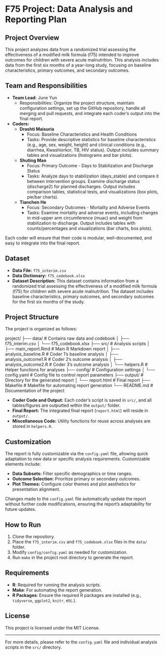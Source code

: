 # F75 Project: Data Analysis and Reporting Plan

## Project Overview
This project analyzes data from a randomized trial assessing the effectiveness of a modified milk formula (f75) intended to improve outcomes for children with severe acute malnutrition. This analysis includes data from the first six months of a year-long study, focusing on baseline characteristics, primary outcomes, and secondary outcomes.

## Team and Responsibilities
- **Team Lead:** June Yun  
  - Responsibilities: Organize the project structure, maintain configuration settings, set up the GitHub repository, handle all merging and pull requests, and integrate each coder's output into the final report.

- **Coders:**
  - **Drashti Maisuria**  
    - Focus: Baseline Characteristics and Health Conditions
    - Tasks: Provide descriptive statistics for baseline characteristics (e.g., age, sex, weight, height) and clinical conditions (e.g., diarrhea, Kwashiorkor, TB, HIV status). Output includes summary tables and visualizations (histograms and bar plots).
  
  - **Shuting Mao**  
    - Focus: Primary Outcome - Days to Stabilization and Discharge Status
    - Tasks: Analyze days to stabilization (days_stable) and compare it between intervention groups. Examine discharge status (discharge2) for planned discharges. Output includes comparison tables, statistical tests, and visualizations (box plots, pie/bar charts).
  
  - **Tianchen He**  
    - Focus: Secondary Outcomes - Mortality and Adverse Events
    - Tasks: Examine mortality and adverse events, including changes in mid-upper arm circumference (muac) and weight from stabilization to discharge. Output includes tables with counts/percentages and visualizations (bar charts, box plots).

Each coder will ensure that their code is modular, well-documented, and easy to integrate into the final report.

## Dataset
- **Data File:** `f75_interim.csv`
- **Data Dictionary:** `f75_codebook.xlsx`
- **Dataset Description:** This dataset contains information from a randomized trial assessing the effectiveness of a modified milk formula (f75) for children with severe acute malnutrition. The dataset includes baseline characteristics, primary outcomes, and secondary outcomes for the first six months of the study.

## Project Structure
The project is organized as follows:

project/
├── data/                       # Contains raw data and codebook
│   ├── f75_interim.csv
│   └── f75_codebook.xlsx
├── src/                        # Analysis scripts
│   ├── main_report.Rmd         # Main R Markdown report
│   ├── analysis_baseline.R     # Coder 1's baseline analysis
│   ├── analysis_outcome1.R     # Coder 2's outcome analysis
│   ├── analysis_outcome2.R     # Coder 3's outcome analysis
│   └── helpers.R               # Helper functions for analyses
├── config/                     # Configuration settings
│   └── config.yaml             # Config file to control report parameters
├── output/                     # Directory for the generated report
│   └── report.html             # Final report
├── Makefile                    # Makefile for automating report generation
└── README.md                   # Documentation of the project

- **Coder Code and Output:** Each coder’s script is saved in `src/`, and all tables/figures are outputted within the `output/` folder.
- **Final Report:** The integrated final report (`report.html`) will reside in `output/`.
- **Miscellaneous Code:** Utility functions for reuse across analyses are stored in `helpers.R`.

## Customization
The report is fully customizable via the `config.yaml` file, allowing quick adaptation to new data or specific analysis requirements. Customizable elements include:

- **Data Subsets:** Filter specific demographics or time ranges.
- **Outcome Selection:** Prioritize primary or secondary outcomes.
- **Plot Themes:** Configure color themes and plot aesthetics for presentation alignment.

Changes made to the `config.yaml` file automatically update the report without further code modifications, ensuring the report’s adaptability for future updates.

## How to Run
1. Clone the repository.
2. Place the `f75_interim.csv` and `f75_codebook.xlsx` files in the `data/` folder.
3. Modify `config/config.yaml` as needed for customization.
4. Run `make` in the project root directory to generate the report.

## Requirements
- **R**: Required for running the analysis scripts.
- **Make**: For automating the report generation.
- **R Packages**: Ensure the required R packages are installed (e.g., `tidyverse`, `ggplot2`, `knitr`, etc.).

## License
This project is licensed under the MIT License.

---

For more details, please refer to the `config.yaml` file and individual analysis scripts in the `src/` directory.